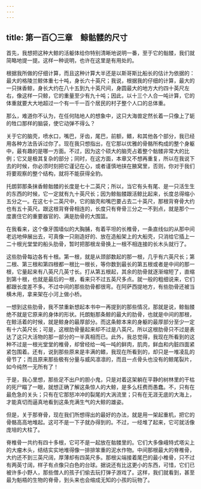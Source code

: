 ```yaml
---
---
---
```

title: 第一百〇三章　鲸骷髅的尺寸
---






首先，我想把这种大鲸的活躯体给你特别清晰地说明一番，至于它的骷髅，我们就简略地提一提。这样一种说明，也许在这里是有用处的。

根据我所做的仔细计算，而且这种计算大半还是以斯哥斯比船长的估计为依据的：最大的格陵兰鲸体重七十吨，身长六十英尺；我说，根据我的仔细的计算，最大的一只抹香鲸，身长大约在八十五到九十英尺间，身圆最大的地方大约四十英尺左右，像这样一只鲸，它的重量至少有九十吨；因此，以十三个人合一吨计算，它的体重就要大大地超过一个有一千一百个居民的村子整个人口的总体重。

那么，难道你不认为，在任何陆地人的想象中，这只大海兽定然长着一只像上了轭的牲口那样的脑袋，使它动弹不得么？

关于它的脑壳，喷水口，嘴巴，牙齿，尾巴，前额，鳍，和其他各个部分，我已经用各种方法告诉过你了。现在我只想指出，在它那以优雅的骨骼所构成的整个身躯中，最有趣的是哪一方面。不过，因为这个硕大的脑壳占着整个骷髅非常大的比例；它又是极其复杂的部分；同时，在这方面，本章又不想再重复，所以在我说下去的时候，你必须时刻把它谨记在心，或者谨慎地挟在腋窝里，否则，你对于我们将要观察的整个结构，就将不能获得全豹。

托朗郭那条抹香鲸骷髅的长度是七十二英尺；所以，当它有头有尾、是一只活生生的东西的时候，它一定就有九十英尺长；因为鲸骷髅跟活鲸比起来，长度总得缩小五分之一。在这七十二英尺中，它的脑壳和嘴巴要占去二十英尺，那根背脊骨大约也有五十英尺。跟这根背脊骨相连的，长度只有脊骨三分之一不到点，就是那个一度裹住它的重要器官的、满是肋骨的大围篮。

在我看来，这个像牙围墙似的大胸脯，有着平坦的长椎骨，一条直线似的从那中间老远地伸展出去，可真像一只刚造好的、放在造船架上的大船壳，只消给它插上一二十根光堂堂的船头肋骨，暂时把那根龙骨换上一根不相连接的长木头就行了。

这些肋骨每边各有十根。第一根，就是从颈部数起的那一根，几乎有六英尺长；第二根、第三根和第四根都一根比一根长，等你数到最长的第五根或者是中间的那一根，它量起来有八英尺几英寸长。打从第五根起，其余的肋骨就逐渐缩短了，直缩到第十根，也就是最后的一根，看来只不过五英尺多点。就一般的粗细说来，它们都跟长度差不多。不过中间的那些肋骨都很弯。在阿萨西提地方，有些肋骨还被当横木用，拿来架在小河上做小桥。

一想到这些肋骨，我不禁重新想起本书中一再提到的那些情况，那就是说，鲸骷髅绝不就是它原来的身体的形状。托朗魁那条鲸的最大的肋骨，也就是中间的那根，在鲸活着的时候，就是鲸身的最厚部分。而这条鲸本来的身躯的最厚部分至少一定有十六英尺长；可是，这根肋骨量起来却不过是八英尺。所以这根肋骨只不过是表达了这只大活物的那一部分的一半真相而已。此外，我总觉得，我现在所看到的这种不过是一根光堂堂的椎骨，却曾经给一吨一吨的鲜肉，肌肉，鲜血和内脏四面紧紧包围着。还有，说到那些原来是丰满的鳍，我现在所看到的，却只是一堆凌乱的骨节了；而且原来那些极有分量与威风凛凛的，而且一点骨头也没有的鲸尾裂片，如今纯然一无所有了！

于是，我心里想，那些足不出户的胆小鬼，只是对着这架躺在平静的树林里的干枯的死尸瞄了一眼，就想正确了解这条惊人的大鲸，是多么枉费而愚蠢。不，只有在最危急的关头；只有在它那怒冲冲的裂尾的大涡流里；只有在无涯无底的大海上，才能真切而逼真地看到这条充满生气的大鲸的雄姿。

但是，关于那脊骨，现在我们所想得出的最好的办法，就是用一架起重机，把它的骨骼高高地堆起。这可不是一下子就办得到的。不过，一经堆了起来，它可就活像庞培的大柱了。

脊椎骨一共约有四十多根，它可不是一起放在骷髅里的。它们大多像峨特式塔尖上的大瘤木头，结结实实地堆得像一排排笨重的泥水作物。中间那根最大的脊椎骨，大约还不到三英尺阔，厚薄却有四英尺多。那根尖端接着尾巴的最小椎骨，只不过有两英寸阔，样子有点像只白色的台球。据说还有比这更小的东西，可惜，它们已被许多小野人，那些僧人的孩子们偷去玩打弹子游戏了。这样，我们就看到，甚至最为魁梧的生物的脊骨，到头来也会缩成无知的小孩的玩物了。